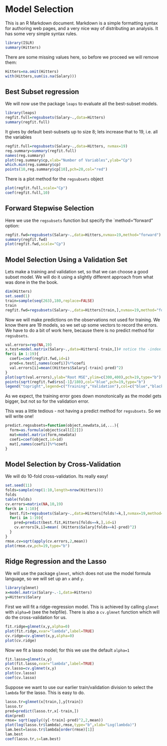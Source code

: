 Model Selection
================

This is an R Markdown document. Markdown is a simple formatting syntax for authoring web pages,
and a very nice way of distributing an analysis. It has some very simple syntax rules.


```r
library(ISLR)
summary(Hitters)
```
There are some missing values here, so before we proceed we will remove them:

```r
Hitters=na.omit(Hitters)
with(Hitters,sum(is.na(Salary)))
```



Best Subset regression
------------------------
We will now use the package `leaps` to evaluate all the best-subset models.
```r
library(leaps)
regfit.full=regsubsets(Salary~.,data=Hitters)
summary(regfit.full)
```
It gives by default best-subsets up to size 8; lets increase that to 19, i.e. all the variables
```r
regfit.full=regsubsets(Salary~.,data=Hitters, nvmax=19)
reg.summary=summary(regfit.full)
names(reg.summary)
plot(reg.summary$cp,xlab="Number of Variables",ylab="Cp")
which.min(reg.summary$cp)
points(10,reg.summary$cp[10],pch=20,col="red")
```
There is a plot method for the `regsubsets`  object
```r
plot(regfit.full,scale="Cp")
coef(regfit.full,10)
```



Forward Stepwise Selection
--------------------------
Here we use the `regsubsets` function but specify the `method="forward" option:
```r
regfit.fwd=regsubsets(Salary~.,data=Hitters,nvmax=19,method="forward")
summary(regfit.fwd)
plot(regfit.fwd,scale="Cp")
```




Model Selection Using a Validation Set
---------------------------------------
Lets make a training and validation set, so that we can choose a good subset model.
We will do it using a slightly different approach from what was done in the the book.
```r
dim(Hitters)
set.seed(1)
train=sample(seq(263),180,replace=FALSE)
train
regfit.fwd=regsubsets(Salary~.,data=Hitters[train,],nvmax=19,method="forward")
```
Now we will make predictions on the observations not used for training. We know there are 19 models, so we set up some vectors to record the errors. We have to do a bit of work here, because there is no predict method for `regsubsets`.
```r
val.errors=rep(NA,19)
x.test=model.matrix(Salary~.,data=Hitters[-train,])# notice the -index!
for(i in 1:19){
  coefi=coef(regfit.fwd,id=i)
  pred=x.test[,names(coefi)]%*%coefi
  val.errors[i]=mean((Hitters$Salary[-train]-pred)^2)
}
plot(sqrt(val.errors),ylab="Root MSE",ylim=c(300,400),pch=19,type="b")
points(sqrt(regfit.fwd$rss[-1]/180),col="blue",pch=19,type="b")
legend("topright",legend=c("Training","Validation"),col=c("blue","black"),pch=19)
```
As we expect, the training error goes down monotonically as the model gets bigger, but not so 
for the validation error.

This was a little tedious - not having a predict method for `regsubsets`. So we will write one!
```r
predict.regsubsets=function(object,newdata,id,...){
  form=as.formula(object$call[[2]])
  mat=model.matrix(form,newdata)
  coefi=coef(object,id=id)
  mat[,names(coefi)]%*%coefi
}
```




Model Selection by Cross-Validation
-----------------------------------
We will do 10-fold cross-validation. Its really easy!
```r
set.seed(11)
folds=sample(rep(1:10,length=nrow(Hitters)))
folds
table(folds)
cv.errors=matrix(NA,10,19)
for(k in 1:10){
  best.fit=regsubsets(Salary~.,data=Hitters[folds!=k,],nvmax=19,method="forward")
  for(i in 1:19){
    pred=predict(best.fit,Hitters[folds==k,],id=i)
    cv.errors[k,i]=mean( (Hitters$Salary[folds==k]-pred)^2)
  }
}
rmse.cv=sqrt(apply(cv.errors,2,mean))
plot(rmse.cv,pch=19,type="b")
```



Ridge Regression and the Lasso
-------------------------------
We will use the package `glmnet`, which does not use the model formula language, so we will set up an `x` and `y`.
```r
library(glmnet)
x=model.matrix(Salary~.-1,data=Hitters) 
y=Hitters$Salary
```
First we will fit a ridge-regression model. This is achieved by calling `glmnet` with `alpha=0` (see the helpfile). There is also a `cv.glmnet` function which will do the cross-validation for us. 
```r
fit.ridge=glmnet(x,y,alpha=0)
plot(fit.ridge,xvar="lambda",label=TRUE)
cv.ridge=cv.glmnet(x,y,alpha=0)
plot(cv.ridge)
```
Now we fit a lasso model; for this we use the default `alpha=1`
```r
fit.lasso=glmnet(x,y)
plot(fit.lasso,xvar="lambda",label=TRUE)
cv.lasso=cv.glmnet(x,y)
plot(cv.lasso)
coef(cv.lasso)
```

 Suppose we want to use our earlier train/validation division to select the `lambda` for the lasso.
 This is easy to do.
```r
lasso.tr=glmnet(x[train,],y[train])
lasso.tr
pred=predict(lasso.tr,x[-train,])
dim(pred)
rmse= sqrt(apply((y[-train]-pred)^2,2,mean))
plot(log(lasso.tr$lambda),rmse,type="b",xlab="Log(lambda)")
lam.best=lasso.tr$lambda[order(rmse)[1]]
lam.best
coef(lasso.tr,s=lam.best)
```